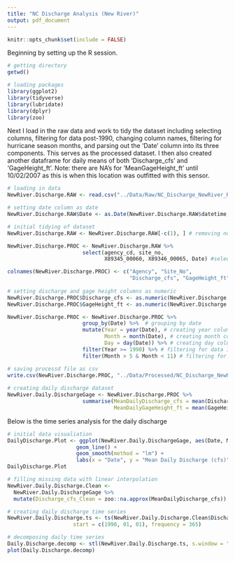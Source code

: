 ```yaml
---
title: "NC Discharge Analysis (New River)"
output: pdf_document
---
```


```r
knitr::opts_chunk$set(include = FALSE)
```

Beginning by setting up the R session.

```r
# getting directory
getwd()

# loading packages
library(ggplot2)
library(tidyverse)
library(lubridate)
library(dplyr)
library(zoo)
```

Next I load in the raw data and work to tidy the dataset including selecting columns, filtering for data post-1990, changing column names, filtering for hurricane season months, and parsing out the 'Date' column into its three components. This serves as the processed dataset. I then also created another dataframe for daily means of both 'Discharge_cfs' and 'GageHeight_ft'. Note: there are NA's for 'MeanGageHeight_ft' until 10/02/2007 as this is when this location was outfitted with this sensor.

```r
# loading in data
NewRiver.Discharge.RAW <- read.csv("../Data/Raw/NC_Discharge_NewRiver_RAW.csv")

# setting date column as date
NewRiver.Discharge.RAW$Date <- as.Date(NewRiver.Discharge.RAW$datetime, format = '%m/%d/%y')

# initial tidying of dataset
NewRiver.Discharge.RAW <- NewRiver.Discharge.RAW[-c(1), ] # removing non-data row

NewRiver.Discharge.PROC <- NewRiver.Discharge.RAW %>% 
                        select(agency_cd, site_no, 
                               X89345_00060, X89346_00065, Date) #selecting necessary columns

colnames(NewRiver.Discharge.PROC) <- c("Agency", "Site_No",
                                       "Discharge_cfs", "GageHeight_ft", "Date") # changing column names
  
# setting discharge and gage height columns as numeric
NewRiver.Discharge.PROC$Discharge_cfs <- as.numeric(NewRiver.Discharge.PROC$Discharge_cfs)
NewRiver.Discharge.PROC$GageHeight_ft <- as.numeric(NewRiver.Discharge.PROC$GageHeight_ft)

NewRiver.Discharge.PROC <- NewRiver.Discharge.PROC %>% 
                        group_by(Date) %>%  # grouping by date
                        mutate(Year = year(Date), # creating year column
                               Month = month(Date), # creating month column
                               Day = day(Date)) %>% # creating day column
                        filter(Year >= 1990) %>% # filtering for data 1990 or later
                        filter(Month > 5 & Month < 11) # filtering for data in hurricane season

# saving processd file as csv
write.csv(NewRiver.Discharge.PROC, "../Data/Processed/NC_Discharge_NewRiver_PROC.csv", row.names = FALSE)
                        
# creating daily discharge dataset
NewRiver.Daily.DischargeGage <- NewRiver.Discharge.PROC %>%  
                        summarise(MeanDailyDischarge_cfs = mean(Discharge_cfs), # daily mean discharge
                                  MeanDailyGageHeight_ft = mean(GageHeight_ft)) # daily mean gage height
```

Below is the time series analysis for the daily discharge 

```r
# initial data visualiation
DailyDischarge.Plot <- ggplot(NewRiver.Daily.DischargeGage, aes(Date, MeanDailyDischarge_cfs)) +
                      geom_line() +
                      geom_smooth(method = "lm") +
                      labs(x = "Date", y = "Mean Daily Discharge (cfs)")
DailyDischarge.Plot

# filling missing data with linear interpolation
NewRiver.Daily.Discharge.Clean <-
  NewRiver.Daily.DischargeGage %>%
  mutate(Discharge_cfs_Clean = zoo::na.approx(MeanDailyDischarge_cfs))

# creating daily discharge time series
NewRiver.Daily.Discharge.ts <- ts(NewRiver.Daily.Discharge.Clean$Discharge_cfs_Clean,
                     start = c(1990, 01, 01), frequency = 365)

# decomposing daily time series
Daily.Discharge.decomp <- stl(NewRiver.Daily.Discharge.ts, s.window = "periodic")
plot(Daily.Discharge.decomp)

```

